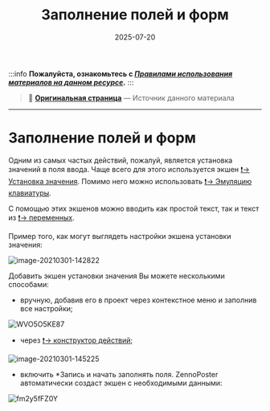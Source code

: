 ﻿---
sidebar_position: 3
title: "Заполнение полей и форм"
description: ""
date: "2025-07-20"
converted: true
originalFile: "Заполнение полей и форм.txt"
targetUrl: "https://zennolab.atlassian.net/wiki/spaces/RU/pages/534053331"
---
:::info **Пожалуйста, ознакомьтесь с [*Правилами использования материалов на данном ресурсе*](../Disclaimer).**
:::

> 🔗 **[Оригинальная страница](https://zennolab.atlassian.net/wiki/spaces/RU/pages/534053331)** — Источник данного материала

_______________________________________________  
# Заполнение полей и форм

Одним из самых частых действий, пожалуй, является установка значений в поля ввода. Чаще всего для этого используется экшен [❗→ Установка значения](/wiki/spaces/RU/pages/534315117 "/wiki/spaces/RU/pages/534315117"). Помимо него можно использовать [❗→ Эмуляцию клавиатуры](/wiki/spaces/RU/pages/735608949 "/wiki/spaces/RU/pages/735608949").

С помощью этих экшенов можно вводить как простой текст, так и текст из [❗→ переменных](/wiki/spaces/RU/pages/486309922 "/wiki/spaces/RU/pages/486309922"). 

Пример того, как могут выглядеть настройки экшена установки значения:

![image-20210301-142822](./assets/Заполнение_полей_и_форм/Заполнение_полей_и_форм_pic1.png)



Добавить экшен установки значения Вы можете несколькими способами:

- вручную, добавив его в проект через контекстное меню и заполнив все настройки;

![WVO5O5KE87](./assets/Заполнение_полей_и_форм/Заполнение_полей_и_форм_pic2.gif)


- через [❗→ конструктор действий](https://zennolab.atlassian.net/wiki/spaces/RU/pages/483426337/XPath "https://zennolab.atlassian.net/wiki/spaces/RU/pages/483426337/XPath");

![image-20210301-145225](./assets/Заполнение_полей_и_форм/Заполнение_полей_и_форм_pic3.png)


- включить *Запись и начать заполнять поля. ZennoPoster автоматически создаст экшен с необходимыми данными:

![fm2y5fFZ0Y](./assets/Заполнение_полей_и_форм/Заполнение_полей_и_форм_pic4.gif)

